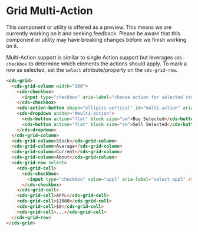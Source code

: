 
<Meta title="Data Grid (Preview)/Multi Action" />

# Grid Multi-Action

<cds-alert-group status="warning" cds-layout="m-b:lg">
  <cds-alert>
    This component or utility is offered as a preview. This means we are currently working on it and seeking feedback.
    Please be aware that this component or utility may have breaking changes before we finish working on it.
  </cds-alert>
</cds-alert-group>

Multi-Action support is similar to single Action support but leverages `cds-checkbox` to determine
which elements the actions should apply. To mark a row as selected, set the `select`
attribute/property on the `cds-grid-row`.

<Story id="stories-grid--multi-action" />

```html
<cds-grid>
  <cds-grid-column width="100">
    <cds-checkbox>
      <input type="checkbox" aria-label="choose action for selected stocks" />
    </cds-checkbox>
    <cds-action-button shape="ellipsis-vertical" id="multi-action" aria-label="filter column"></cds-action-button>
    <cds-dropdown anchor="#multi-action">
      <cds-button action="flat" block size="sm">Buy Selected</cds-button>
      <cds-button action="flat" block size="sm">Sell Selected</cds-button>
    </cds-dropdown>
  </cds-grid-column>
  <cds-grid-column>Stock</cds-grid-column>
  <cds-grid-column>Average</cds-grid-column>
  <cds-grid-column>Current</cds-grid-column>
  <cds-grid-column>About</cds-grid-column>
  <cds-grid-row select>
    <cds-grid-cell>
      <cds-checkbox>
        <input type="checkbox" value="appl" aria-label="select appl" />
      </cds-checkbox>
    </cds-grid-cell>
    <cds-grid-cell>APPL</cds-grid-cell>
    <cds-grid-cell>$1000</cds-grid-cell>
    <cds-grid-cell>$0</cds-grid-cell>
    <cds-grid-cell>...</cds-grid-cell>
  </cds-grid-row>
</cds-grid>
```

